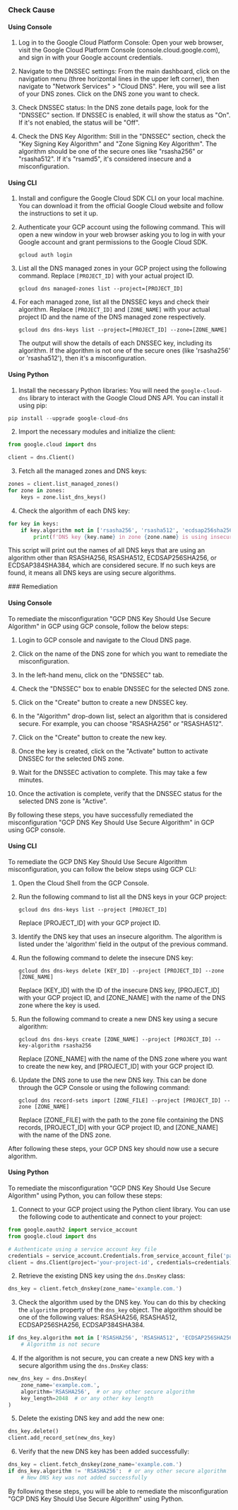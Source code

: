 

<Tabs><Tab title='Cause'>
### Check Cause

#### Using Console

1. Log in to the Google Cloud Platform Console: Open your web browser, visit the Google Cloud Platform Console (console.cloud.google.com), and sign in with your Google account credentials.

2. Navigate to the DNSSEC settings: From the main dashboard, click on the navigation menu (three horizontal lines in the upper left corner), then navigate to "Network Services" > "Cloud DNS". Here, you will see a list of your DNS zones. Click on the DNS zone you want to check.

3. Check DNSSEC status: In the DNS zone details page, look for the "DNSSEC" section. If DNSSEC is enabled, it will show the status as "On". If it's not enabled, the status will be "Off".

4. Check the DNS Key Algorithm: Still in the "DNSSEC" section, check the "Key Signing Key Algorithm" and "Zone Signing Key Algorithm". The algorithm should be one of the secure ones like "rsasha256" or "rsasha512". If it's "rsamd5", it's considered insecure and a misconfiguration.

#### Using CLI

1. Install and configure the Google Cloud SDK CLI on your local machine. You can download it from the official Google Cloud website and follow the instructions to set it up.

2. Authenticate your GCP account using the following command. This will open a new window in your web browser asking you to log in with your Google account and grant permissions to the Google Cloud SDK.
   ```
   gcloud auth login
   ```

3. List all the DNS managed zones in your GCP project using the following command. Replace `[PROJECT_ID]` with your actual project ID.
   ```
   gcloud dns managed-zones list --project=[PROJECT_ID]
   ```

4. For each managed zone, list all the DNSSEC keys and check their algorithm. Replace `[PROJECT_ID]` and `[ZONE_NAME]` with your actual project ID and the name of the DNS managed zone respectively.
   ```
   gcloud dns dns-keys list --project=[PROJECT_ID] --zone=[ZONE_NAME]
   ```
   The output will show the details of each DNSSEC key, including its algorithm. If the algorithm is not one of the secure ones (like 'rsasha256' or 'rsasha512'), then it's a misconfiguration.

#### Using Python

1. Install the necessary Python libraries: You will need the `google-cloud-dns` library to interact with the Google Cloud DNS API. You can install it using pip:

```python
pip install --upgrade google-cloud-dns
```

2. Import the necessary modules and initialize the client:

```python
from google.cloud import dns

client = dns.Client()
```

3. Fetch all the managed zones and DNS keys:

```python
zones = client.list_managed_zones()
for zone in zones:
    keys = zone.list_dns_keys()
```

4. Check the algorithm of each DNS key:

```python
for key in keys:
    if key.algorithm not in ['rsasha256', 'rsasha512', 'ecdsap256sha256', 'ecdsap384sha384']:
        print(f'DNS key {key.name} in zone {zone.name} is using insecure algorithm {key.algorithm}')
```

This script will print out the names of all DNS keys that are using an algorithm other than RSASHA256, RSASHA512, ECDSAP256SHA256, or ECDSAP384SHA384, which are considered secure. If no such keys are found, it means all DNS keys are using secure algorithms.

</Tab>

<Tab title='Remediation'>
### Remediation

#### Using Console

To remediate the misconfiguration "GCP DNS Key Should Use Secure Algorithm" in GCP using GCP console, follow the below steps:

1. Login to GCP console and navigate to the Cloud DNS page.

2. Click on the name of the DNS zone for which you want to remediate the misconfiguration.

3. In the left-hand menu, click on the "DNSSEC" tab.

4. Check the "DNSSEC" box to enable DNSSEC for the selected DNS zone.

5. Click on the "Create" button to create a new DNSSEC key.

6. In the "Algorithm" drop-down list, select an algorithm that is considered secure. For example, you can choose "RSASHA256" or "RSASHA512".

7. Click on the "Create" button to create the new key.

8. Once the key is created, click on the "Activate" button to activate DNSSEC for the selected DNS zone.

9. Wait for the DNSSEC activation to complete. This may take a few minutes.

10. Once the activation is complete, verify that the DNSSEC status for the selected DNS zone is "Active".

By following these steps, you have successfully remediated the misconfiguration "GCP DNS Key Should Use Secure Algorithm" in GCP using GCP console.

#### Using CLI

To remediate the GCP DNS Key Should Use Secure Algorithm misconfiguration, you can follow the below steps using GCP CLI:

1. Open the Cloud Shell from the GCP Console.
2. Run the following command to list all the DNS keys in your GCP project:

   ```
   gcloud dns dns-keys list --project [PROJECT_ID]
   ```
   Replace [PROJECT_ID] with your GCP project ID.

3. Identify the DNS key that uses an insecure algorithm. The algorithm is listed under the 'algorithm' field in the output of the previous command.

4. Run the following command to delete the insecure DNS key:

   ```
   gcloud dns dns-keys delete [KEY_ID] --project [PROJECT_ID] --zone [ZONE_NAME]
   ```
   Replace [KEY_ID] with the ID of the insecure DNS key, [PROJECT_ID] with your GCP project ID, and [ZONE_NAME] with the name of the DNS zone where the key is used.

5. Run the following command to create a new DNS key using a secure algorithm:

   ```
   gcloud dns dns-keys create [ZONE_NAME] --project [PROJECT_ID] --key-algorithm rsasha256
   ```
   Replace [ZONE_NAME] with the name of the DNS zone where you want to create the new key, and [PROJECT_ID] with your GCP project ID.

6. Update the DNS zone to use the new DNS key. This can be done through the GCP Console or using the following command:

   ```
   gcloud dns record-sets import [ZONE_FILE] --project [PROJECT_ID] --zone [ZONE_NAME]
   ```
   Replace [ZONE_FILE] with the path to the zone file containing the DNS records, [PROJECT_ID] with your GCP project ID, and [ZONE_NAME] with the name of the DNS zone.

After following these steps, your GCP DNS key should now use a secure algorithm.

#### Using Python

To remediate the misconfiguration "GCP DNS Key Should Use Secure Algorithm" using Python, you can follow these steps:

1. Connect to your GCP project using the Python client library. You can use the following code to authenticate and connect to your project:

```python
from google.oauth2 import service_account
from google.cloud import dns

# Authenticate using a service account key file
credentials = service_account.Credentials.from_service_account_file('path/to/keyfile.json')
client = dns.Client(project='your-project-id', credentials=credentials)
```

2. Retrieve the existing DNS key using the `dns.DnsKey` class:

```python
dns_key = client.fetch_dnskey(zone_name='example.com.')
```

3. Check the algorithm used by the DNS key. You can do this by checking the `algorithm` property of the `dns_key` object. The algorithm should be one of the following values: RSASHA256, RSASHA512, ECDSAP256SHA256, ECDSAP384SHA384.

```python
if dns_key.algorithm not in ['RSASHA256', 'RSASHA512', 'ECDSAP256SHA256', 'ECDSAP384SHA384']:
    # Algorithm is not secure
```

4. If the algorithm is not secure, you can create a new DNS key with a secure algorithm using the `dns.DnsKey` class:

```python
new_dns_key = dns.DnsKey(
    zone_name='example.com.',
    algorithm='RSASHA256',  # or any other secure algorithm
    key_length=2048  # or any other key length
)
```

5. Delete the existing DNS key and add the new one:

```python
dns_key.delete()
client.add_record_set(new_dns_key)
```

6. Verify that the new DNS key has been added successfully:

```python
dns_key = client.fetch_dnskey(zone_name='example.com.')
if dns_key.algorithm != 'RSASHA256':  # or any other secure algorithm
    # New DNS key was not added successfully
```

By following these steps, you will be able to remediate the misconfiguration "GCP DNS Key Should Use Secure Algorithm" using Python.


</Tab>
</Tabs>